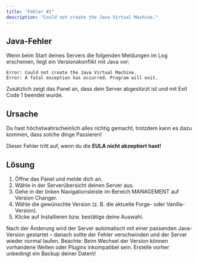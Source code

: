```yaml
---
title: "Fehler #1"
description: "Could not create the Java Virtual Mashine."
---
```


## Java-Fehler

Wenn beim Start deines Servers die folgenden Meldungen im Log erscheinen, liegt ein Versionskonflikt mit Java vor:

```text
Error: Could not create the Java Virtual Machine.
Error: A fatal exception has occurred. Program will exit.
```

Zusätzlich zeigt das Panel an, dass dein Server abgestürzt ist und mit Exit Code 1 beendet wurde.

## Ursache

Du hast höchstwahrscheinlich alles richtig gemacht, trotzdem kann es dazu kommen, dass solche dinge Passieren\!

Dieser Fehler tritt auf, wenn du die **EULA nicht akzeptiert hast\!**

## Lösung

1. Öffne das Panel und melde dich an.
2. Wähle in der Serverübersicht deinen Server aus.
3. Gehe in der linken Navigationsleiste im Bereich MANAGEMENT auf Version Changer.
4. Wähle die gewünschte Version (z. B. die aktuelle Forge- oder Vanilla-Version).
5. Klicke auf Installieren bzw. bestätige deine Auswahl.

<Tip>
  Nach der Änderung wird der Server automatisch mit einer passenden Java-Version gestartet – danach sollte der Fehler verschwinden und der Server wieder normal laufen.
</Tip>

<Warning>
  Beachte: Beim Wechsel der Version können vorhandene Welten oder Plugins inkompatibel sein. Erstelle vorher unbedingt ein Backup deiner Daten\!
</Warning>